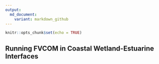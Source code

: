 ```yaml
---
output:
  md_document:
    variant: markdown_github
---
```


```r
knitr::opts_chunk$set(echo = TRUE)
```

## Running FVCOM in Coastal Wetland-Estuarine Interfaces

